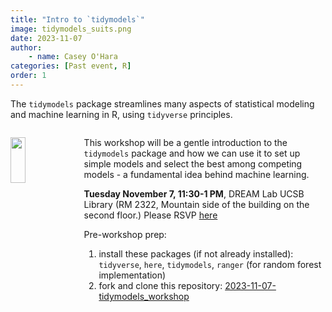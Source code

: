 ```yaml
---
title: "Intro to `tidymodels`"
image: tidymodels_suits.png
date: 2023-11-07
author: 
    - name: Casey O'Hara
categories: [Past event, R]
order: 1
---
```


The `tidymodels` package streamlines many aspects of statistical modeling and machine learning in R, using `tidyverse` principles.  

::: {.columns}

::: {.column width="20%"}
![](tidymodels.png){width=50%}
:::

::: {.column width="80%"}

This workshop will be a gentle introduction to the `tidymodels` package and how we can use it to set up simple models and select the best among competing models - a fundamental idea behind machine learning.

**Tuesday November 7, 11:30-1 PM**, DREAM Lab UCSB Library (RM 2322, Mountain side of the building on the second floor.)
Please RSVP [here](https://docs.google.com/forms/d/e/1FAIpQLSfxMZ7H-bH-fH8_jT9EXsHa3_Xu8rXqCAkCsRhHrRb7ujHx2A/viewform?usp=sf_link){target="_blank"}

Pre-workshop prep: 

1. install these packages (if not already installed): `tidyverse`, `here`, `tidymodels`, `ranger` (for random forest implementation)
2. fork and clone this repository: [2023-11-07-tidymodels_workshop](https://github.com/ecodatascience/2023-11-07-tidymodels_workshop){target="_blank"}

:::

:::

